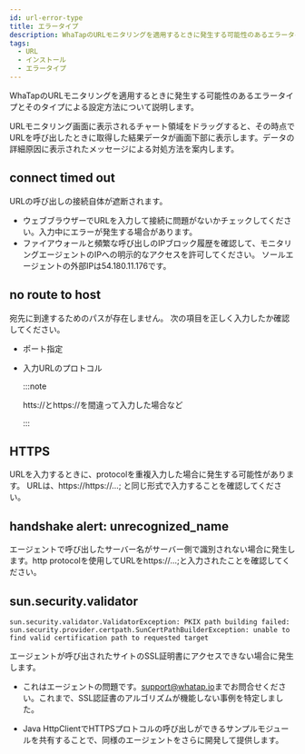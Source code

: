 ```yaml
---
id: url-error-type
title: エラータイプ
description: WhaTapのURLモニタリングを適用するときに発生する可能性のあるエラータイプとそのタイプによる設定方法について説明します。
tags:
  - URL
  - インストール
  - エラータイプ
---
```


WhaTapのURLモニタリングを適用するときに発生する可能性のあるエラータイプとそのタイプによる設定方法について説明します。

URLモニタリング画面に表示されるチャート領域をドラッグすると、その時点でURLを呼び出したときに取得した結果データが画面下部に表示します。データの詳細原因に表示されたメッセージによる対処方法を案内します。

<ImgLang img='url-error-type.png' desc='URLモニタリングエラータイプ' />

## connect timed out

URLの呼び出しの接続自体が遮断されます。

- ウェブブラウザーでURLを入力して接続に問題がないかチェックしてください。入力中にエラーが発生する場合があります。
- ファイアウォールと頻繁な呼び出しのIPブロック履歴を確認して、モニタリングエージェントのIPへの明示的なアクセスを許可してください。 ソールエージェントの外部IPは54.180.11.176です。

## no route to host

宛先に到達するためのパスが存在しません。 次の項目を正しく入力したか確認してください。

- ポート指定

- 入力URLのプロトコル

  :::note

  htts://とhttps://を間違って入力した場合など

  :::

## HTTPS

URLを入力するときに、protocolを重複入力した場合に発生する可能性があります。 URLは、https://https://…​; と同じ形式で入力することを確認してください。

## handshake alert: unrecognized_name

エージェントで呼び出したサーバー名がサーバー側で識別されない場合に発生します。http protocolを使用してURLをhttps://…​;と入力されたことを確認してください。

## sun.security.validator

```text
sun.security.validator.ValidatorException: PKIX path building failed:
sun.security.provider.certpath.SunCertPathBuilderException: unable to find valid certification path to requested target
```

エージェントが呼び出されたサイトのSSL証明書にアクセスできない場合に発生します。

- これはエージェントの問題です。[support@whatap.io](mailto:support@whatap.io)までお問合せください。これまで、SSL認証書のアルゴリズムが機能しない事例を特定しました。

- Java HttpClientでHTTPSプロトコルの呼び出しができるサンプルモジュールを共有することで、同様のエージェントをさらに開発して提供します。
